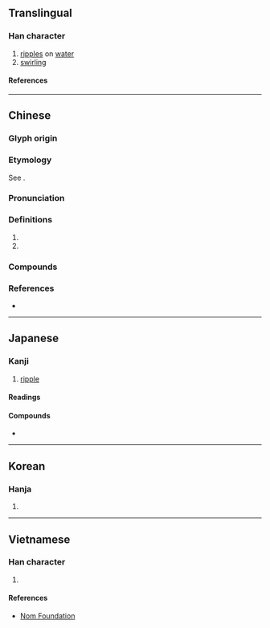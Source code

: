 {{character info/new}}
==Translingual==

===Han character===
{{Han char|rn=85|rad=水|as=11|sn=14|four=34121|canj=EKHR|ids=⿰氵猗}}

# [[ripple]]s on [[water]]
# [[swirling]]

====References====
{{Han ref|kx=0646.300|dkj=18164|dj=1056.090|hdz=31727.020|uh=6F2A}}

----

==Chinese==
{{zh-forms}}

===Glyph origin===
{{Han etym}}
===Etymology===
See {{zh-l|漣漪}}.
===Pronunciation===
{{zh-pron
|m=yī
|c=ji1,ji2
|md=ĭ
|mda=Cdo-fzho, 伊.ogg
|mn=ī
|mc=y
|oc=y
|cat=n,part
}}

===Definitions===
{{zh-hanzi}}

# {{zh-short|漣漪}}
# {{zh-alt-form|猗}}

===Compounds===
{{zh-der|淪漪|漣漪|漪漣}}

===References===
* {{R:yue:Hanzi}}

----

==Japanese==

===Kanji===
{{ja-kanji|rs=水11}}

# [[ripple]]

====Readings====
{{ja-readings
|goon=い
|kanon=い
|kun=なみ
}}

====Compounds====
* {{ja-r|漣漪|れんい|[[ripple]]}}

----

==Korean==

===Hanja===
{{ko-hanja|의}}

# {{defn|lang=ko|sort=水11}}

----

==Vietnamese==

===Han character===
{{vi-readings|rs=水11|reading=y}}

# {{defn|lang=vi|sort=水11}}

====References====
*[http://nomfoundation.org/common/nom_details.php?codepoint=6f2a Nom Foundation]